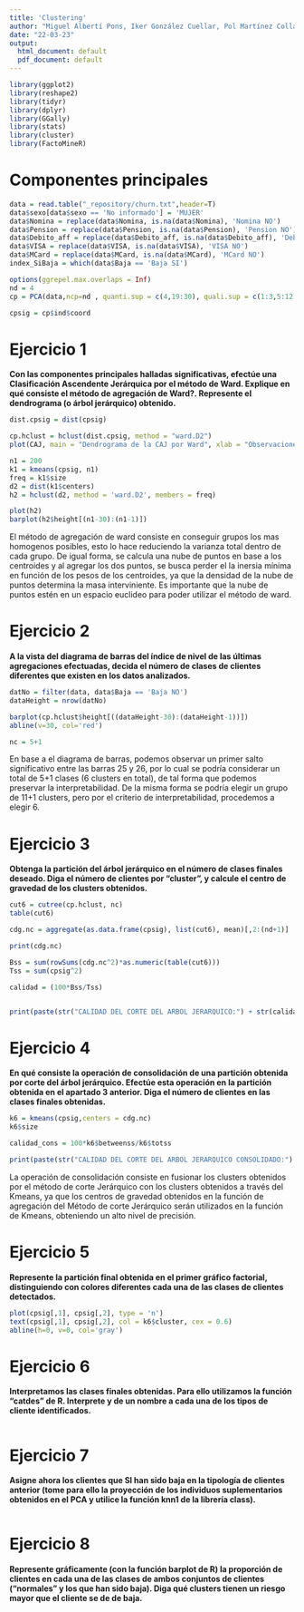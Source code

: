 ```yaml
---
title: 'Clustering'
author: "Miguel Albertí Pons, Iker González Cuellar, Pol Martínez Collado"
date: "22-03-23"
output:
  html_document: default
  pdf_document: default
---
```


```r
library(ggplot2)
library(reshape2)
library(tidyr)
library(dplyr)
library(GGally)
library(stats)
library(cluster)
library(FactoMineR)
```

# Componentes principales

```r
data = read.table("_repository/churn.txt",header=T)
data$sexo[data$sexo == 'No informado'] = 'MUJER'
data$Nomina = replace(data$Nomina, is.na(data$Nomina), 'Nomina NO')
data$Pension = replace(data$Pension, is.na(data$Pension), 'Pension NO')
data$Debito_aff = replace(data$Debito_aff, is.na(data$Debito_aff), 'Debito aff. NO')
data$VISA = replace(data$VISA, is.na(data$VISA), 'VISA NO')
data$MCard = replace(data$MCard, is.na(data$MCard), 'MCard NO')
index_SiBaja = which(data$Baja == 'Baja SI')
```

```r
options(ggrepel.max.overlaps = Inf)
nd = 4
cp = PCA(data,ncp=nd , quanti.sup = c(4,19:30), quali.sup = c(1:3,5:12,18), ind.sup = index_SiBaja)

cpsig = cp$ind$coord


```

# Ejercicio 1

**Con las componentes principales halladas significativas, efectúe una Clasificación Ascendente Jerárquica por el método de Ward. Explique en qué consiste el método de agregación de Ward?. Represente el dendrograma (o árbol jerárquico) obtenido.**

```r

dist.cpsig = dist(cpsig)

cp.hclust = hclust(dist.cpsig, method = "ward.D2")
plot(CAJ, main = "Dendrograma de la CAJ por Ward", xlab = "Observaciones", ylab = "Distancia", cex = 0.001)
```

```r
n1 = 200
k1 = kmeans(cpsig, n1)
freq = k1$size
d2 = dist(k1$centers)
h2 = hclust(d2, method = 'ward.D2', members = freq)

plot(h2)
barplot(h2$height[(n1-30):(n1-1)])
```

El método de agregación de ward consiste en conseguir grupos los mas homogenos posibles, esto lo hace reduciendo la varianza total dentro de cada grupo. De igual forma, se calcula una nube de puntos en base a los centroides y al agregar los dos puntos, se busca perder el la inersia mínima en función de los pesos de los centroides, ya que la densidad de la nube de puntos determina la masa interviniente. Es importante que la nube de puntos estén en un espacio euclideo para poder utilizar el método de ward.

# Ejercicio 2

**A la vista del diagrama de barras del índice de nivel de las últimas agregaciones efectuadas, decida el número de clases de clientes diferentes que existen en los datos analizados.**

```r
datNo = filter(data, data$Baja == 'Baja NO')
dataHeight = nrow(datNo)

barplot(cp.hclust$height[((dataHeight-30):(dataHeight-1))])
abline(v=30, col='red')

nc = 5+1
```

En base a el diagrama de barras, podemos observar un primer salto significativo entre las barras 25 y 26, por lo cual se podría considerar un total de 5+1 clases (6 clusters en total), de tal forma que podemos preservar la interpretabilidad. De la misma forma se podría elegir un grupo de 11+1 clusters, pero por el criterio de interpretabilidad, procedemos a elegir 6.

# Ejercicio 3

**Obtenga la partición del árbol jerárquico en el número de clases finales deseado. Diga el número de clientes por "cluster", y calcule el centro de gravedad de los clusters obtenidos.**

```r

cut6 = cutree(cp.hclust, nc)
table(cut6)

cdg.nc = aggregate(as.data.frame(cpsig), list(cut6), mean)[,2:(nd+1)]

print(cdg.nc)

Bss = sum(rowSums(cdg.nc^2)*as.numeric(table(cut6)))
Tss = sum(cpsig^2)

calidad = (100*Bss/Tss)


print(paste(str("CALIDAD DEL CORTE DEL ARBOL JERARQUICO:") + str(calidad)))
```

# Ejercicio 4

**En qué consiste la operación de consolidación de una partición obtenida por corte del árbol jerárquico. Efectúe esta operación en la partición obtenida en el apartado 3 anterior. Diga el número de clientes en las clases finales obtenidas.**

```r

k6 = kmeans(cpsig,centers = cdg.nc)
k6$size
```

```r
calidad_cons = 100*k6$betweenss/k6$totss

print(paste(str("CALIDAD DEL CORTE DEL ARBOL JERARQUICO CONSOLIDADO:") + str(calidad_cons)))

```

La operación de consolidación consiste en fusionar los clusters obtenidos por el método de corte Jerárquico con los clusters obtenidos a través del Kmeans, ya que los centros de gravedad obtenidos en la función de agregación del Método de corte Jerárquico serán utilizados en la función de Kmeans, obteniendo un alto nivel de precisión.

# Ejercicio 5

**Represente la partición final obtenida en el primer gráfico factorial, distinguiendo con colores diferentes cada una de las clases de clientes detectados.**

```r
plot(cpsig[,1], cpsig[,2], type = 'n')
text(cpsig[,1], cpsig[,2], col = k6$cluster, cex = 0.6)
abline(h=0, v=0, col='gray')
```

# Ejercicio 6

**Interpretamos las clases finales obtenidas. Para ello utilizamos la función "catdes" de R. Interprete y de un nombre a cada una de los tipos de cliente identificados.**

```r
```

# Ejercicio 7

**Asigne ahora los clientes que SI han sido baja en la tipología de clientes anterior (tome para ello la proyección de los individuos suplementarios obtenidos en el PCA y utilice la función knn1 de la librería class).**

```r
```

# Ejercicio 8

**Represente gráficamente (con la función barplot de R) la proporción de clientes en cada una de las clases de ambos conjuntos de clientes ("normales" y los que han sido baja). Diga qué clusters tienen un riesgo mayor que el cliente se de de baja.**

```r
```
